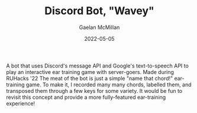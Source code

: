 ---
title: 'Discord Bot, "Wavey"'
author: 'Gaelan McMillan'
excerpt: "A bot that uses Discord's message API and Google's text-to-speech API to play an interactive ear training game with server-goers. Made during RUHacks '22"
date: '2022-05-05'
thumbnail: '/images/projects/WaveyPicture.png'
tags: ['ffmpeg', 'Bot', 'Microservice', 'Music']
languages: ['Python']
gitlink: "https://github.com/gaelanmcmillan/wavey-bot"
body: |
      A bot that uses Discord's message API and Google's text-to-speech API to play an interactive ear training game with server-goers. Made during RUHacks '22 
      The meat of the bot is just a simple "name that chord!" ear-training game. To make it, I recorded many many chords, labelled them, and transposed them through a few keys for some variety.
      It would be fun to revisit this concept and provide a more fully-featured ear-training experience!
---